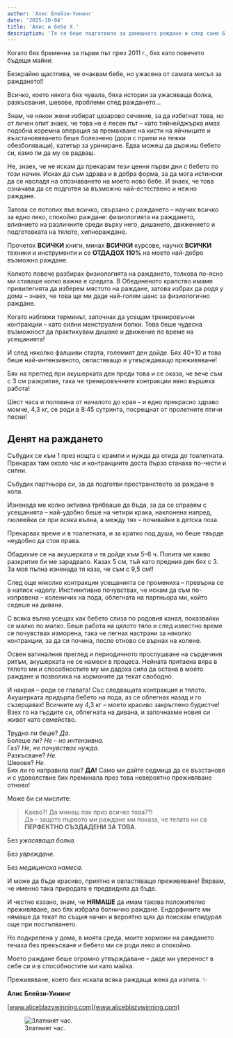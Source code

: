 ```yaml
---
author: 'Алис Блейзи-Уининг'
date: '2025-10-04'
title: 'Алис и бебе Х.'
description: 'Тя се беше подготвила за домашното раждане и след само 6 часа посрещна бебето си в ръцете си.'
---
```


Когато бях бременна за първи път през 2011 г., бях като повечето бъдещи майки:  

Безкрайно щастлива, че очаквам бебе, но ужасена от самата мисъл за раждането!!  

Всичко, което някога бях чувала, бяха истории за ужасяваща болка, разкъсвания, шевове, проблеми след раждането...  

Знам, че някои жени избират цезарово сечение, за да избегнат това, но от личен опит знаех, че това не е лесен път – като тийнейджърка имах подобна коремна операция за премахване на кисти на яйчниците и възстановяването беше болезнено (дори с прием на тежки обезболяващи), катетър за уриниране. Едва можеш да държиш бебето си, камо ли да му се радваш.  

Не, знаех, че не искам да прекарам тези ценни първи дни с бебето по този начин. Исках да съм здрава и в добра форма, за да мога истински да се насладя на опознаването на моето ново бебе. И знаех, че това означава да се подготвя за възможно най-естествено и нежно раждане.  

Затова се потопих във всичко, свързано с раждането – научих всичко за едно леко, спокойно раждане: физиологията на раждането, влиянието на различните среди върху него, дишането, движението и подготовката на тялото, хипнораждане.  

Прочетох **ВСИЧКИ** книги, минах **ВСИЧКИ** курсове, научих **ВСИЧКИ** техники и инструменти и се **ОТДАДОХ 110%** на моето най-добро възможно раждане.  

Колкото повече разбирах физиологията на раждането, толкова по-ясно ми ставаше колко важна е средата. В Обединеното кралство имаме привилегията да изберем мястото на раждане, затова избрах да родя у дома – знаех, че това ще ми даде най-голям шанс за физиологично раждане.  

Когато наближи терминът, започнах да усещам тренировъчни контракции – като силни менструални болки. Това беше чудесна възможност да практикувам дишане и движение по време на усещанията!  

И след няколко фалшиви старта, големият ден дойде. Бях 40+10 и това беше най-интензивното, овластяващо и утвърждаващо преживяване!  

Бях на преглед при акушерката ден преди това и се оказа, че вече съм с 3 см разкритие, така че тренировъчните контракции явно вършеха работа!  

Шест часа и половина от началото до края – и едно прекрасно здраво момче, 4,3 кг, се роди в 8:45 сутринта, посрещнат от пролетните птичи песни!  

## Денят на раждането  

Събудих се към 1 през нощта с крампи и нужда да отида до тоалетната. Прекарах там около час и контракциите доста бързо станаха по-чести и силни.  

Събудих партньора си, за да подготви пространството за раждане в хола.  

Изненада ме колко активна трябваше да бъда, за да се справям с усещанията – най-удобно беше на четири крака, наклонена напред, люлеейки се при всяка вълна, а между тях – почивайки в детска поза.  

Прекарвах време и в тоалетната, и за кратко под душа, но беше твърде неудобно да стоя права.  

Обадихме се на акушерката и тя дойде към 5–6 ч. Попита ме какво разкритие би ме зарадвало. Казах 5 см, тъй като предния ден бях с 3. За моя пълна изненада тя каза, че съм с 9,5 см!!  

След още няколко контракции усещанията се промениха – превърна се в натиск надолу. Инстинктивно почувствах, че искам да съм по-изправена – коленичих на пода, облегната на партньора ми, който седеше на дивана.  

С всяка вълна усещах как бебето слиза по родовия канал, показвайки се малко по малко. Беше работа на цялото тяло и след известно време се почувствах изморена, така че легнах настрани за няколко контракции, за да си почина, после отново се върнах на колене.  

Освен вагиналния преглед и периодичното прослушване на сърдечния ритъм, акушерката не се намеси в процеса. Нейната притаена вяра в тялото ми и способностите му ми дадоха сила да остана в моето раждане и позволиха на хормоните да текат свободно.  

И накрая – роди се главата! Със следващата контракция и тялото. Акушерката придърпа бебето на пода, аз се облегнах назад и го съзерцавах! Всичките му 4,3 кг – моето красиво закръглено будистче! Взех го на гърдите си, облегната на дивана, и започнахме новия си живот като семейство.  

Трудно ли беше? *Да.*  
Болеше ли? *Не – но интензивна.*  
Газ? *Не, не почувствах нужда.*  
Разкъсване? *Не.*  
Шевове? *Не.*  
Бих ли го направила пак? **ДА!** Само ми дайте седмица да се възстановя и с удоволствие бих преминала през това невероятно преживяване отново!  

Може би си мислите:  

> Какво?! Да минеш пак през всичко това??!  
> Да – защото първото ми раждане ми показа, че телата ни са **ПЕРФЕКТНО СЪЗДАДЕНИ ЗА ТОВА**.  

Без *ужасяваща болка*.  

Без *увреждане*.  

Без *медицинска намеса*.  

И може да бъде красиво, приятно и овластяващо преживяване! Вярвам, че именно така природата е предвидила да бъде.  

И честно казано, знам, че **НЯМАШЕ** да имам такова положително преживяване, ако бях избрала болнично раждане. Ендорфините ми нямаше да текат по същия начин и вероятно щях да поискам епидурал още при постъпването.  

Но подкрепена у дома, в моята среда, моите хормони на раждането течаха без прекъсване и бебето ми се роди леко и спокойно.  

Моето раждане беше огромно утвърждаване – даде ми увереност в себе си и в способностите ми като майка.  

Преживяване, което бих искала всяка раждаща жена да изпита. ✨  

**Алис Блейзи-Уининг**  

[www.aliceblazywinning.com](www.aliceblazywinning.com)  


 <figure>
  <img 
    src="https://i.ibb.co/3Yk46R8k/Oscar-Newborn-copy.jpg" 
    alt="Златният час." 
  />
  <figcaption>Златният час.</figcaption>
</figure>